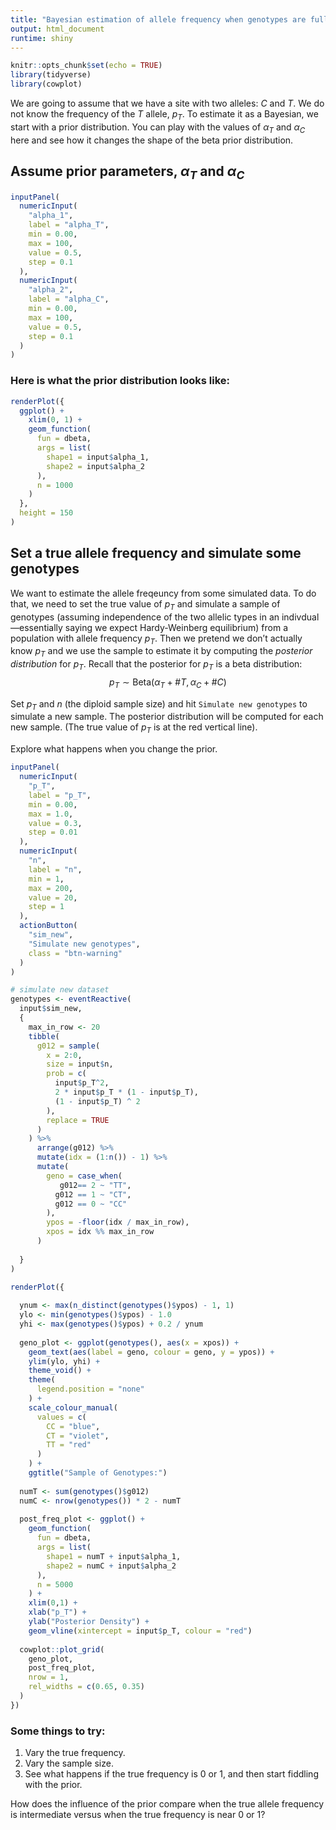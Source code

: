 ```yaml
---
title: "Bayesian estimation of allele frequency when genotypes are fully observed"
output: html_document
runtime: shiny
---
```


```r
knitr::opts_chunk$set(echo = TRUE)
library(tidyverse)
library(cowplot)
```

We are going to assume that we have a site with two alleles: $C$ and $T$.
We do not know the frequency of the $T$ allele, $p_T$.  To estimate it
as a Bayesian, we start with a prior distribution.  You can play with the
values of $\alpha_T$ and $\alpha_C$ here and see how it changes the shape of the
beta prior distribution.

## Assume prior parameters, $\alpha_T$ and $\alpha_C$

```r
inputPanel(
  numericInput(
    "alpha_1", 
    label = "alpha_T",
    min = 0.00, 
    max = 100, 
    value = 0.5,
    step = 0.1
  ),
  numericInput(
    "alpha_2", 
    label = "alpha_C",
    min = 0.00, 
    max = 100, 
    value = 0.5,
    step = 0.1
  )
)
```

### Here is what the prior distribution looks like:

```r
renderPlot({
  ggplot() +
    xlim(0, 1) +
    geom_function(
      fun = dbeta,
      args = list(
        shape1 = input$alpha_1,
        shape2 = input$alpha_2
      ),
      n = 1000
    )
  }, 
  height = 150 
)
```


## Set a true allele frequency and simulate some genotypes

We want to estimate the allele freqeuncy from some simulated data.  To
do that, we need to set the true value of $p_T$ and simulate a sample
of genotypes (assuming independence of the two allelic types in an indivdual---essentially
saying we expect Hardy-Weinberg equilibrium) from a population with allele frequency $p_T$. 
Then we pretend we don't actually know $p_T$ and we use the sample to estimate it
by computing the _posterior distribution_ for $p_T$. Recall that the posterior for $p_T$
is a beta distribution: 
$$
p_T \sim \mathrm{Beta}(\alpha_T + \#T, \alpha_C + \#C)
$$

Set $p_T$ and $n$ (the diploid sample size) and hit `Simulate new genotypes` to
simulate a new sample.  The posterior distribution will be computed for each new
sample. (The true value of $p_T$ is at the red vertical line).

Explore what happens when you change the prior.
```r
inputPanel(
  numericInput(
    "p_T", 
    label = "p_T",
    min = 0.00, 
    max = 1.0, 
    value = 0.3,
    step = 0.01
  ),
  numericInput(
    "n", 
    label = "n",
    min = 1, 
    max = 200, 
    value = 20,
    step = 1
  ),
  actionButton(
    "sim_new", 
    "Simulate new genotypes",
    class = "btn-warning"
  )
)

# simulate new dataset 
genotypes <- eventReactive(
  input$sim_new,
  {
    max_in_row <- 20
    tibble(
      g012 = sample(
        x = 2:0,
        size = input$n,
        prob = c(
          input$p_T^2,
          2 * input$p_T * (1 - input$p_T), 
          (1 - input$p_T) ^ 2
        ),
        replace = TRUE
      )
    ) %>%
      arrange(g012) %>%
      mutate(idx = (1:n()) - 1) %>%
      mutate(
        geno = case_when(
           g012== 2 ~ "TT",
          g012 == 1 ~ "CT",
          g012 == 0 ~ "CC"
        ),
        ypos = -floor(idx / max_in_row),
        xpos = idx %% max_in_row
      )
      
  }
)

renderPlot({
  
  ynum <- max(n_distinct(genotypes()$ypos) - 1, 1)
  ylo <- min(genotypes()$ypos) - 1.0
  yhi <- max(genotypes()$ypos) + 0.2 / ynum
  
  geno_plot <- ggplot(genotypes(), aes(x = xpos)) +
    geom_text(aes(label = geno, colour = geno, y = ypos)) +
    ylim(ylo, yhi) +
    theme_void() +
    theme(
      legend.position = "none"
    ) +
    scale_colour_manual(
      values = c(
        CC = "blue",
        CT = "violet",
        TT = "red"
      )
    ) +
    ggtitle("Sample of Genotypes:")
  
  numT <- sum(genotypes()$g012)
  numC <- nrow(genotypes()) * 2 - numT
  
  post_freq_plot <- ggplot() +
    geom_function(
      fun = dbeta,
      args = list(
        shape1 = numT + input$alpha_1,
        shape2 = numC + input$alpha_2
      ),
      n = 5000
    ) +
    xlim(0,1) +
    xlab("p_T") +
    ylab("Posterior Density") +
    geom_vline(xintercept = input$p_T, colour = "red")
  
  cowplot::plot_grid(
    geno_plot,
    post_freq_plot,
    nrow = 1,
    rel_widths = c(0.65, 0.35)
  )
})
```


### Some things to try:

1. Vary the true frequency.
2. Vary the sample size.
3. See what happens if the true frequency is 0 or 1, and then start fiddling with the prior.

How does the influence of the prior compare when the true allele frequency is intermediate
versus when the true frequency is near 0 or 1?

